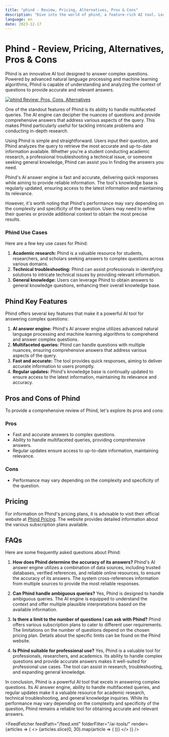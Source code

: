 ```yaml
---
title: "phind - Review, Pricing, Alternatives, Pros & Cons"
description: "Dive into the world of phind, a feature-rich AI tool. Learn about its features, pricing, and how it's making an impact. Don't miss out!"
language: en
date: 2023-12-17
---
```


# Phind - Review, Pricing, Alternatives, Pros & Cons
        
Phind is an innovative AI tool designed to answer complex questions. Powered by advanced natural language processing and machine learning algorithms, Phind is capable of understanding and analyzing the context of questions to provide accurate and relevant answers.


<BlogHeader />


[![phind Review: Pros, Cons, Alternatives](/ai-tools/phind.png)](https://www.phind.com/)



One of the standout features of Phind is its ability to handle multifaceted queries. The AI engine can decipher the nuances of questions and provide comprehensive answers that address various aspects of the query. This makes Phind particularly useful for tackling intricate problems and conducting in-depth research.

Using Phind is simple and straightforward. Users input their question, and Phind analyzes the query to retrieve the most accurate and up-to-date information available. Whether you're a student conducting academic research, a professional troubleshooting a technical issue, or someone seeking general knowledge, Phind can assist you in finding the answers you need.

Phind's AI answer engine is fast and accurate, delivering quick responses while aiming to provide reliable information. The tool's knowledge base is regularly updated, ensuring access to the latest information and maintaining its relevance.

However, it's worth noting that Phind's performance may vary depending on the complexity and specificity of the question. Users may need to refine their queries or provide additional context to obtain the most precise results.

### Phind Use Cases
Here are a few key use cases for Phind:

1. **Academic research:** Phind is a valuable resource for students, researchers, and scholars seeking answers to complex questions across various domains.
2. **Technical troubleshooting:** Phind can assist professionals in identifying solutions to intricate technical issues by providing relevant information.
3. **General knowledge:** Users can leverage Phind to obtain answers to general knowledge questions, enhancing their overall knowledge base.

## Phind Key Features
Phind offers several key features that make it a powerful AI tool for answering complex questions:

1. **AI answer engine:** Phind's AI answer engine utilizes advanced natural language processing and machine learning algorithms to comprehend and answer complex questions.
2. **Multifaceted queries:** Phind can handle questions with multiple nuances, ensuring comprehensive answers that address various aspects of the query.
3. **Fast and accurate:** The tool provides quick responses, aiming to deliver accurate information to users promptly.
4. **Regular updates:** Phind's knowledge base is continually updated to ensure access to the latest information, maintaining its relevance and accuracy.

## Pros and Cons of Phind
To provide a comprehensive review of Phind, let's explore its pros and cons:

### Pros
- Fast and accurate answers to complex questions.
- Ability to handle multifaceted queries, providing comprehensive answers.
- Regular updates ensure access to up-to-date information, maintaining relevance.

### Cons
- Performance may vary depending on the complexity and specificity of the question.

## Pricing
For information on Phind's pricing plans, it is advisable to visit their official website at [Phind Pricing](https://www.phind.com/pricing). The website provides detailed information about the various subscription plans available.

## FAQs
Here are some frequently asked questions about Phind:

1. **How does Phind determine the accuracy of its answers?**
   Phind's AI answer engine utilizes a combination of data sources, including trusted databases, verified references, and reliable online resources, to ensure the accuracy of its answers. The system cross-references information from multiple sources to provide the most reliable responses.

2. **Can Phind handle ambiguous queries?**
   Yes, Phind is designed to handle ambiguous queries. The AI engine is equipped to understand the context and offer multiple plausible interpretations based on the available information.

3. **Is there a limit to the number of questions I can ask with Phind?**
   Phind offers various subscription plans to cater to different user requirements. The limitations on the number of questions depend on the chosen pricing plan. Details about the specific limits can be found on the Phind website.

4. **Is Phind suitable for professional use?**
   Yes, Phind is a valuable tool for professionals, researchers, and academics. Its ability to handle complex questions and provide accurate answers makes it well-suited for professional use cases. The tool can assist in research, troubleshooting, and expanding general knowledge.

In conclusion, Phind is a powerful AI tool that excels in answering complex questions. Its AI answer engine, ability to handle multifaceted queries, and regular updates make it a valuable resource for academic research, technical troubleshooting, and general knowledge inquiries. While its performance may vary depending on the complexity and specificity of the question, Phind remains a reliable tool for obtaining accurate and relevant answers.


<AdComponent />


<FeedFetcher feedPath="/feed.xml" folderFilter="/ai-tools/" render={articles => (
    <>
        <Cards>
            {articles.slice(0, 30).map(article => (
                <Card key={article.link} title={article.title} href={article.link} />
            ))}
        </Cards>
    </>
)} />


